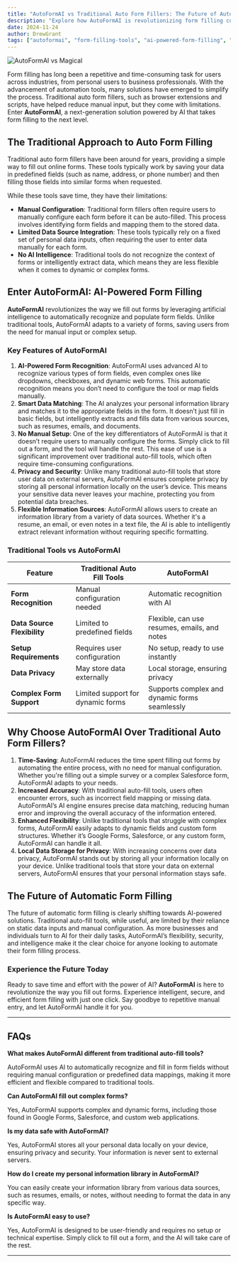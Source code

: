 ```yaml
---
title: "AutoFormAI vs Traditional Auto Form Fillers: The Future of Automatic Form Filling"
description: "Explore how AutoFormAI is revolutionizing form filling compared to traditional tools, highlighting its AI-powered features, automation, and user experience."
date: 2024-11-24
author: DrewGrant
tags: ["autoformai", "form-filling-tools", "ai-powered-form-filling", "automation-tools"]
---
```



<div class="flex justify-center items-center my-10">
  <Image 
     src="/assets/images/blog/autoformai-vs-traditional-auto-form-fillers.png" 
     alt="AutoFormAI vs Magical" 
     width={600} 
     height={300} />
</div>

Form filling has long been a repetitive and time-consuming task for users across industries, from personal users to business professionals. With the advancement of automation tools, many solutions have emerged to simplify the process. Traditional auto form fillers, such as browser extensions and scripts, have helped reduce manual input, but they come with limitations. Enter **AutoFormAI**, a next-generation solution powered by AI that takes form filling to the next level.

## The Traditional Approach to Auto Form Filling

Traditional auto form fillers have been around for years, providing a simple way to fill out online forms. These tools typically work by saving your data in predefined fields (such as name, address, or phone number) and then filling those fields into similar forms when requested.

While these tools save time, they have their limitations:

- **Manual Configuration**: Traditional form fillers often require users to manually configure each form before it can be auto-filled. This process involves identifying form fields and mapping them to the stored data.
- **Limited Data Source Integration**: These tools typically rely on a fixed set of personal data inputs, often requiring the user to enter data manually for each form.
- **No AI Intelligence**: Traditional tools do not recognize the context of forms or intelligently extract data, which means they are less flexible when it comes to dynamic or complex forms.

## Enter AutoFormAI: AI-Powered Form Filling

**AutoFormAI** revolutionizes the way we fill out forms by leveraging artificial intelligence to automatically recognize and populate form fields. Unlike traditional tools, AutoFormAI adapts to a variety of forms, saving users from the need for manual input or complex setup.

### Key Features of AutoFormAI

1. **AI-Powered Form Recognition**: AutoFormAI uses advanced AI to recognize various types of form fields, even complex ones like dropdowns, checkboxes, and dynamic web forms. This automatic recognition means you don’t need to configure the tool or map fields manually.
2. **Smart Data Matching**: The AI analyzes your personal information library and matches it to the appropriate fields in the form. It doesn’t just fill in basic fields, but intelligently extracts and fills data from various sources, such as resumes, emails, and documents.
3. **No Manual Setup**: One of the key differentiators of AutoFormAI is that it doesn’t require users to manually configure the forms. Simply click to fill out a form, and the tool will handle the rest. This ease of use is a significant improvement over traditional auto-fill tools, which often require time-consuming configurations.
4. **Privacy and Security**: Unlike many traditional auto-fill tools that store user data on external servers, AutoFormAI ensures complete privacy by storing all personal information locally on the user’s device. This means your sensitive data never leaves your machine, protecting you from potential data breaches.
5. **Flexible Information Sources**: AutoFormAI allows users to create an information library from a variety of data sources. Whether it's a resume, an email, or even notes in a text file, the AI is able to intelligently extract relevant information without requiring specific formatting.

### Traditional Tools vs AutoFormAI

| Feature                     | Traditional Auto Fill Tools       | AutoFormAI                      |
|-----------------------------|----------------------------------|---------------------------------|
| **Form Recognition**         | Manual configuration needed      | Automatic recognition with AI   |
| **Data Source Flexibility**  | Limited to predefined fields     | Flexible, can use resumes, emails, and notes |
| **Setup Requirements**       | Requires user configuration      | No setup, ready to use instantly |
| **Data Privacy**             | May store data externally        | Local storage, ensuring privacy  |
| **Complex Form Support**     | Limited support for dynamic forms | Supports complex and dynamic forms seamlessly |

## Why Choose AutoFormAI Over Traditional Auto Form Fillers?

1. **Time-Saving**: AutoFormAI reduces the time spent filling out forms by automating the entire process, with no need for manual configuration. Whether you're filling out a simple survey or a complex Salesforce form, AutoFormAI adapts to your needs.
2. **Increased Accuracy**: With traditional auto-fill tools, users often encounter errors, such as incorrect field mapping or missing data. AutoFormAI’s AI engine ensures precise data matching, reducing human error and improving the overall accuracy of the information entered.
3. **Enhanced Flexibility**: Unlike traditional tools that struggle with complex forms, AutoFormAI easily adapts to dynamic fields and custom form structures. Whether it’s Google Forms, Salesforce, or any custom form, AutoFormAI can handle it all.
4. **Local Data Storage for Privacy**: With increasing concerns over data privacy, AutoFormAI stands out by storing all your information locally on your device. Unlike traditional tools that store your data on external servers, AutoFormAI ensures that your personal information stays safe.

## The Future of Automatic Form Filling

The future of automatic form filling is clearly shifting towards AI-powered solutions. Traditional auto-fill tools, while useful, are limited by their reliance on static data inputs and manual configuration. As more businesses and individuals turn to AI for their daily tasks, AutoFormAI’s flexibility, security, and intelligence make it the clear choice for anyone looking to automate their form filling process.

### Experience the Future Today

Ready to save time and effort with the power of AI? **AutoFormAI** is here to revolutionize the way you fill out forms. Experience intelligent, secure, and efficient form filling with just one click. Say goodbye to repetitive manual entry, and let AutoFormAI handle it for you.

---

## FAQs

**What makes AutoFormAI different from traditional auto-fill tools?**

AutoFormAI uses AI to automatically recognize and fill in form fields without requiring manual configuration or predefined data mappings, making it more efficient and flexible compared to traditional tools.

**Can AutoFormAI fill out complex forms?**

Yes, AutoFormAI supports complex and dynamic forms, including those found in Google Forms, Salesforce, and custom web applications.

**Is my data safe with AutoFormAI?**

Yes, AutoFormAI stores all your personal data locally on your device, ensuring privacy and security. Your information is never sent to external servers.

**How do I create my personal information library in AutoFormAI?**

You can easily create your information library from various data sources, such as resumes, emails, or notes, without needing to format the data in any specific way.

**Is AutoFormAI easy to use?**

Yes, AutoFormAI is designed to be user-friendly and requires no setup or technical expertise. Simply click to fill out a form, and the AI will take care of the rest.

---
